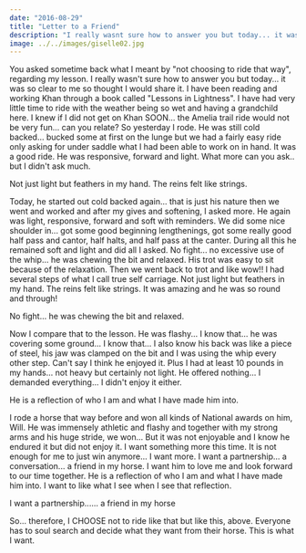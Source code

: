 ```yaml
---
date: "2016-08-29"
title: "Letter to a Friend"
description: "I really wasnt sure how to answer you but today... it was so clear to me so thought I  would share it."
image: ../../images/giselle02.jpg
---
```


You asked sometime back what I meant by "not choosing to ride that way", regarding my lesson. I really wasn't sure how to answer you but today... it was so clear to me so thought I would share it. I have been reading and working Khan through a book called "Lessons in Lightness". I have had very little time to ride with the weather being so wet and having a grandchild here. I knew if I did not get on Khan SOON... the Amelia trail ride would not be very fun... can you relate? So yesterday I rode. He was still cold backed... bucked some at first on the lunge but we had a fairly easy ride only asking for under saddle what I had been able to work on in hand. It was a good ride. He was responsive, forward and light. What more can you ask.. but I didn't ask much.

Not just light but feathers in my hand. The reins felt like strings.

Today, he started out cold backed again... that is just his nature then we went and worked and after my gives and softening, I asked more. He again was light, responsive, forward and soft with reminders. We did some nice shoulder in... got some good beginning lengthenings, got some really good half pass and cantor, half halts, and half pass at the canter. During all this he remained soft and light and did all I asked. No fight... no excessive use of the whip... he was chewing the bit and relaxed. His trot was easy to sit because of the relaxation. Then we went back to trot and like wow!! I had several steps of what I call true self carriage. Not just light but feathers in my hand. The reins felt like strings. It was amazing and he was so round and through!

No fight... he was chewing the bit and relaxed.

Now I compare that to the lesson. He was flashy... I know that... he was covering some ground... I know that... I also know his back was like a piece of steel, his jaw was clamped on the bit and I was using the whip every other step. Can't say I think he enjoyed it. Plus I had at least 10 pounds in my hands... not heavy but certainly not light. He offered nothing... I demanded everything... I didn't enjoy it either.

He is a reflection of who I am and what I have made him into.

I rode a horse that way before and won all kinds of National awards on him, Will. He was immensely athletic and flashy and together with my strong arms and his huge stride, we won... But it was not enjoyable and I know he endured it but did not enjoy it. I want something more this time. It is not enough for me to just win anymore... I want more. I want a partnership... a conversation... a friend in my horse. I want him to love me and look forward to our time together. He is a reflection of who I am and what I have made him into. I want to like what I see when I see that reflection.

I want a partnership...... a friend in my horse

So... therefore, I CHOOSE not to ride like that but like this, above. Everyone has to soul search and decide what they want from their horse. This is what I want.

